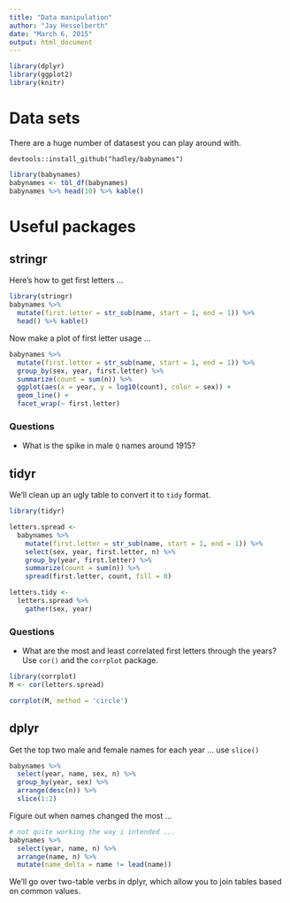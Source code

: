 ```yaml
---
title: "Data manipulation"
author: "Jay Hesselberth"
date: "March 6, 2015"
output: html_document
---
```


```r
library(dplyr)
library(ggplot2)
library(knitr)
```
# Data sets
There are a huge number of datasest you can play around with.

```
devtools::install_github("hadley/babynames")
```

```r
library(babynames)
babynames <- tbl_df(babynames)
babynames %>% head(10) %>% kable()
```

# Useful packages

## stringr

Here's how to get first letters ...

```r
library(stringr)
babynames %>%
  mutate(first.letter = str_sub(name, start = 1, end = 1)) %>%
  head() %>% kable()
```

Now make a plot of first letter usage ...

```r
babynames %>%
  mutate(first.letter = str_sub(name, start = 1, end = 1)) %>%
  group_by(sex, year, first.letter) %>%
  summarize(count = sum(n)) %>%
  ggplot(aes(x = year, y = log10(count), color = sex)) +
  geom_line() +
  facet_wrap(~ first.letter)
```

### Questions

- What is the spike in male `Q` names around 1915?

## tidyr

We'll clean up an ugly table to convert it to `tidy` format.

```r
library(tidyr)

letters.spread <-
  babynames %>%
    mutate(first.letter = str_sub(name, start = 1, end = 1)) %>%
    select(sex, year, first.letter, n) %>%
    group_by(year, first.letter) %>%
    summarize(count = sum(n)) %>% 
    spread(first.letter, count, fill = 0)

letters.tidy <- 
  letters.spread %>%
    gather(sex, year)
```

### Questions
- What are the most and least correlated first letters through the years? Use `cor()` and the `corrplot` package.

```r
library(corrplot)
M <- cor(letters.spread)

corrplot(M, method = 'circle')
```

## dplyr 

Get the top two male and female names for each year ... use `slice()`

```r
babynames %>%
  select(year, name, sex, n) %>%
  group_by(year, sex) %>%
  arrange(desc(n)) %>%
  slice(1:2)
```

Figure out when names changed the most ...

```r
# not quite working the way i intended ...
babynames %>%
  select(year, name, n) %>%
  arrange(name, n) %>%
  mutate(name_delta = name != lead(name))
```

We'll go over two-table verbs in dplyr, which allow you to join tables based on common values.